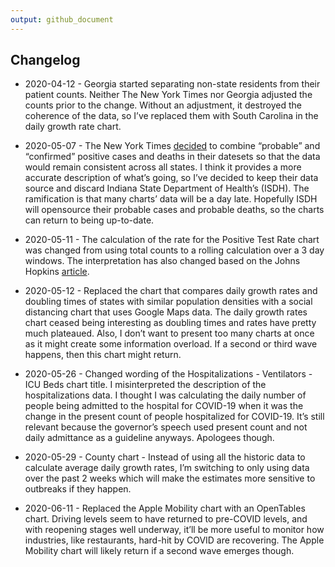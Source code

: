 ```yaml
---
output: github_document
---
```


## Changelog

  * 2020-04-12 -  Georgia started separating non-state residents from their patient counts. Neither The New York Times nor Georgia adjusted the counts prior to the change. Without an adjustment, it destroyed the coherence of the data, so I've replaced them with South Carolina in the daily growth rate chart.  

  * 2020-05-07 - The New York Times [decided](https://github.com/nytimes/covid-19-data/blob/master/PROBABLE-CASES-NOTE.md) to combine "probable" and "confirmed" positive cases and deaths in their datesets so that the data would remain consistent across all states. I think it provides a more accurate description of what's going, so I've decided to keep their data source and discard Indiana State Department of Health's (ISDH). The ramification is that many charts' data will be a day late. Hopefully ISDH will opensource their probable cases and probable deaths, so the charts can return to being up-to-date.  
  * 2020-05-11 - The calculation of the rate for the Positive Test Rate chart was changed from using total counts to a rolling calculation over a 3 day windows. The interpretation has also changed based on the Johns Hopkins [article](https://coronavirus.jhu.edu/testing/testing-positivity).  
  * 2020-05-12 - Replaced the chart that compares daily growth rates and doubling times of states with similar population densities with a social distancing chart that uses Google Maps data. The daily growth rates chart ceased being interesting as doubling times and rates have pretty much plateaued. Also, I don't want to present too many charts at once as it might create some information overload. If a second or third wave happens, then this chart might return.  
  * 2020-05-26 - Changed wording of the Hospitalizations - Ventilators - ICU Beds chart title. I misinterpreted the description of the hospitalizations data. I thought I was calculating the daily number of people being admitted to the hospital for COVID-19 when it was the change in the present count of people hospitalized for COVID-19. It's still relevant because the governor's speech used present count and not daily admittance as a guideline anyways. Apologees though.  
  * 2020-05-29 - County chart - Instead of using all the historic data to calculate average daily growth rates, I'm switching to only using data over the past 2 weeks which will make the estimates more sensitive to outbreaks if they happen.  
  * 2020-06-11 - Replaced the Apple Mobility chart with an OpenTables chart. Driving levels seem to have returned to pre-COVID levels, and with reopening stages well underway, it'll be more useful to monitor how industries, like restaurants, hard-hit by COVID are recovering. The Apple Mobility chart will likely return if a second wave emerges though.  